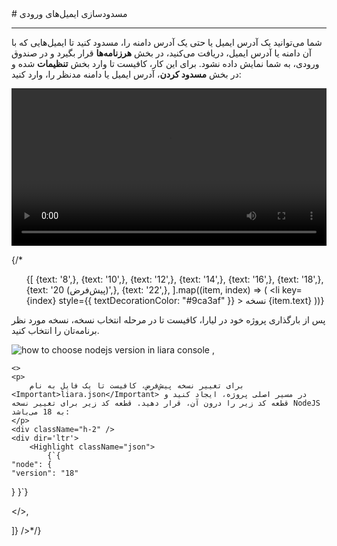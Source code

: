 

<Layout>
<Head>
<title>مستندات مسدودسازی ایمیل‌های ورودی در ایمیل سرور - لیارا</title>
<meta property="og:title" content="مستندات خدمات رایانش ابری لیارا" />
<meta property="og:description" content="مستندات مسدودسازی ایمیل‌های ورودی در ایمیل‌سرور"  />
<meta property="og:image" content="https://media.liara.ir/logos/liara-poster.jpg" />
</Head>
# مسدودسازی ایمیل‌های ورودی
<hr className="mb-2" />

شما می‌توانید یک آدرس ایمیل یا حتی یک آدرس دامنه را، مسدود کنید تا ایمیل‌هایی که با آن دامنه یا آدرس ایمیل، دریافت می‌کنید، در بخش **هرزنامه‌ها** قرار بگیرد و در صندوق ورودی، به شما نمایش داده نشود.
برای این کار، کافیست تا وارد بخش **تنظیمات** شده و در بخش **مسدود کردن**، آدرس ایمیل یا دامنه مدنظر را، وارد کنید:
<div className="h-4" />
<video
src="https://media.liara.ir/docs/block-email.mp4"
controls="controls"
className="block w-full"
width="100%"
></video>
<div className="h-4" />

{/* <ul className="pr-4">
  {[
    {text: '8',},
    {text: '10',},
    {text: '12',},
    {text: '14',},
    {text: '16',},
    {text: '18',},
    {text: '20 (پیش‌فرض)',},
    {text: '22',},
  ].map((item, index) => (
    <li
      key={index}
      style={{
        textDecorationColor: "#9ca3af"
      }}
    >
        نسخه {item.text}
    </li>
  ))}
</ul>

<Section id="change-default-version" title="تغییر نسخه پیش‌فرض" />
<Tabs 
    tabs={["Liara Console", "Liara CLI"]} 
    content={[
    <>
    <p>پس از بارگذاری پروژه خود در لیارا، کافیست تا در مرحله انتخاب نسخه، نسخه مورد نظر برنامه‌تان را انتخاب کنید.</p>
    <img src="https://media.liara.ir/docs/choose-nodejs-version.png" alt="how to choose nodejs version in liara console" />
    </>,

    <>
    <p>
        برای تغییر نسخه پیش‌فرض، کافیست تا یک فایل به نام <Important>liara.json</Important> در مسیر اصلی پروژه، ایجاد کنید و قطعه کد زیر را درون آن، قرار دهید. قطعه کد زیر برای تغییر نسخه NodeJS به 18 می‌باشد:
    </p>
    <div className="h-2" />
    <div dir='ltr'>
        <Highlight className="json">
            {`{
    "node": {
    "version": "18"
  }
}`}
        </Highlight>
    </div>
    <div className="h-2" />
    </>,

]} 
/>*/}

</Layout>